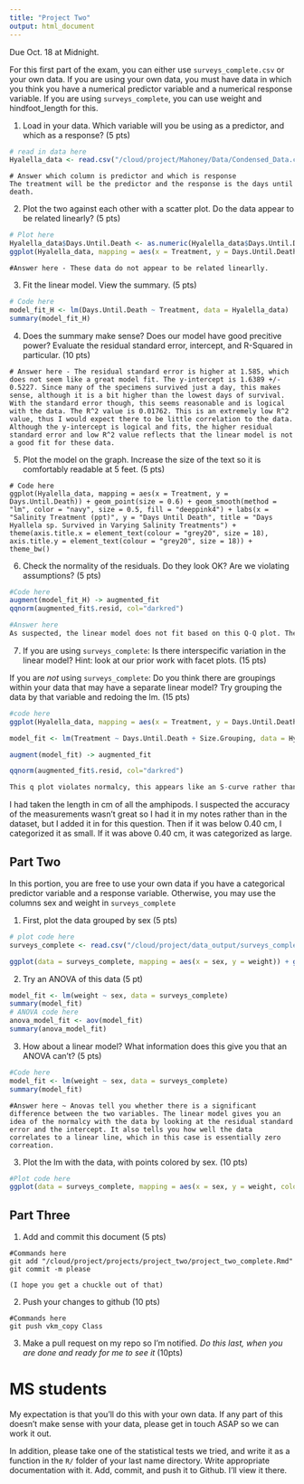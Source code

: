 ```yaml
---
title: "Project Two"
output: html_document
---
```


Due Oct. 18 at Midnight. 

For this first part of the exam, you can either use `surveys_complete.csv` or your own data. If you are using your own data, you must have data in which you think you have a numerical predictor variable and a numerical response variable. If you are using `surveys_complete`, you can use weight and hindfoot_length for this.

1) Load in your data. Which variable will you be using as a predictor, and which as a response? (5 pts)

```r
# read in data here
Hyalella_data <- read.csv("/cloud/project/Mahoney/Data/Condensed_Data.csv")

```

```
# Answer which column is predictor and which is response
The treatment will be the predictor and the response is the days until death. 
```

2) Plot the two against each other with a scatter plot. Do the data appear to be related linearly? (5 pts)


```r
# Plot here
Hyalella_data$Days.Until.Death <- as.numeric(Hyalella_data$Days.Until.Death)
ggplot(Hyalella_data, mapping = aes(x = Treatment, y = Days.Until.Death)) + geom_point()
```

```
#Answer here - These data do not appear to be related linearlly. 
```


3) Fit the linear model. View the summary. (5 pts)


```r
# Code here
model_fit_H <- lm(Days.Until.Death ~ Treatment, data = Hyalella_data)
summary(model_fit_H)
```

4) Does the summary make sense? Does our model have good precitive power? Evaluate the residual standard error, intercept, and R-Squared in particular.  (10 pts)


```
# Answer here - The residual standard error is higher at 1.585, which does not seem like a great model fit. The y-intercept is 1.6389 +/- 0.5227. Since many of the specimens survived just a day, this makes sense, although it is a bit higher than the lowest days of survival. With the standard error though, this seems reasonable and is logical with the data. The R^2 value is 0.01762. This is an extremely low R^2 value, thus I would expect there to be little correlation to the data. Although the y-intercept is logical and fits, the higher residual standard error and low R^2 value reflects that the linear model is not a good fit for these data.
```


5) Plot the model on the graph. Increase the size of the text so it is comfortably readable at 5 feet. (5 pts)

```
# Code here
ggplot(Hyalella_data, mapping = aes(x = Treatment, y = Days.Until.Death)) + geom_point(size = 0.6) + geom_smooth(method = "lm", color = "navy", size = 0.5, fill = "deeppink4") + labs(x = "Salinity Treatment (ppt)", y = "Days Until Death", title = "Days Hyallela sp. Survived in Varying Salinity Treatments") + theme(axis.title.x = element_text(colour = "grey20", size = 18), axis.title.y = element_text(colour = "grey20", size = 18)) + theme_bw()
```


6) Check the normality of the residuals. Do they look OK? Are we violating assumptions? (5 pts)

```r

#Code here
augment(model_fit_H) -> augmented_fit
qqnorm(augmented_fit$.resid, col="darkred")

```


```r

#Answer here 
As suspected, the linear model does not fit based on this Q-Q plot. The assumption is that the fit will be linear, and it is not. It appears to be exponential and thus violates the assumption.
```

7) If you are using `surveys_complete`: Is there interspecific variation in the linear model? Hint: look at our prior work with facet plots. (15 pts) 

If you are *not* using  `surveys_complete`: Do you think there are groupings within your data that may have a separate linear model? Try grouping the data by that variable and redoing the lm. (15 pts)

```r
#code here
ggplot(Hyalella_data, mapping = aes(x = Treatment, y = Days.Until.Death)) + geom_point(size = 0.6) + geom_smooth(method = "lm", color = "navy", size = 0.5, fill = "deeppink4") + labs(x = "Salinity Treatment (ppt)", y = "Days Until Death", title = "Days Hyallela sp. Survived in Varying Salinity Treatments") + theme(axis.title.x = element_text(colour = "grey20", size = 18), axis.title.y = element_text(colour = "grey20", size = 18)) + facet_grid(rows = vars(Size.Grouping))

model_fit <- lm(Treatment ~ Days.Until.Death + Size.Grouping, data = Hyalella_data)

augment(model_fit) -> augmented_fit

qqnorm(augmented_fit$.resid, col="darkred")

This q plot violates normalcy, this appears like an S-curve rather than a linear line. 
```
I had taken the length in cm of all the amphipods. I suspected the accuracy of the measurements wasn't great so I had it in my notes rather than in the dataset, but I added it in for this question. Then if it was below 0.40 cm, I categorized it as small. If it was above 0.40 cm, it was categorized as large. 

## Part Two

In this portion, you are free to use your own data if you have a categorical predictor variable and a response variable. Otherwise, you may use the columns sex and weight in `surveys_complete`

1) First, plot the data grouped by sex (5 pts)

```r

# plot code here
surveys_complete <- read.csv("/cloud/project/data_output/surveys_complete.csv")

ggplot(data = surveys_complete, mapping = aes(x = sex, y = weight)) + geom_jitter(size = 0.7) + labs(x = "Sex", y = "Weight (g)", title = "Weight (g) in Females and Males") + theme_bw()
```

2) Try an ANOVA of this data (5 pt)

```r
model_fit <- lm(weight ~ sex, data = surveys_complete)
summary(model_fit)
# ANOVA code here
anova_model_fit <- aov(model_fit)
summary(anova_model_fit)

```

3) How about a linear model? What information does this give you that an ANOVA can't? (5 pts)


```r

#Code here
model_fit <- lm(weight ~ sex, data = surveys_complete)
summary(model_fit)
```

```
#Answer here ~ Anovas tell you whether there is a significant difference between the two variables. The linear model gives you an idea of the normalcy with the data by looking at the residual standard error and the intercept. It also tells you how well the data correlates to a linear line, which in this case is essentially zero correation. 
```

3) Plot the lm with the data, with points colored by sex. (10 pts)


```r

#Plot code here
ggplot(data = surveys_complete, mapping = aes(x = sex, y = weight, color = sex)) + geom_jitter(size = 0.7) + labs(x = "Sex", y = "Weight (g)", title = "Weight (g) in Females and Males") + geom_smooth(method = "lm", color = "green", size = 0.9)

```

## Part Three


1) Add and commit this document (5 pts)

```
#Commands here
git add "/cloud/project/projects/project_two/project_two_complete.Rmd"
git commit -m please

(I hope you get a chuckle out of that)
```

2) Push your changes to github (10 pts)

```
#Commands here
git push vkm_copy Class
```

3) Make a pull request on my repo so I'm notified. *Do this last, when you are done and ready for me to see it* (10pts)



# MS students

My expectation is that you'll do this with your own data. If any part of this doesn't make sense with your data, please get in touch ASAP so we can work it out.

In addition, please take one of the statistical tests we tried, and write it as a function in the `R/` folder of your last name directory. Write appropriate documentation with it. Add, commit, and push it to Github. I'll view it there.

